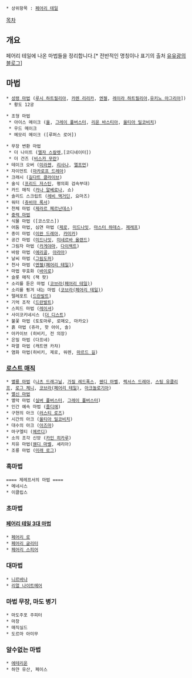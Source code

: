  * 상위항목 : [[페어리 테일(만화)|페어리 테일]]

[[목차]]

== 개요 ==
페어리 테일에 나온 마법들을 정리합니다.[* 전반적인 명칭이나 표기의 출처 [http://blog.naver.com/kilrok87/ 유유광의 블로그]]

== 마법 ==
 * [[성령 마법]] ([[루시 하트필리아]], [[카렌 리리카]], [[엔젤]], [[레이라 하트필리아]],[[유키노 아그리아]]])
  * 황도 12궁

 * 조형 마법
  * 아이스 메이크 ([[울]], [[그레이 풀버스터]], [[리온 바스티아]], [[울티아 밀코비치]])
  * 우드 메이크
  * 메모리 메이크 ([루퍼스 로어])

 * 무장 변환 마법
  * 더 나이트 ([[엘자 스칼렛]],[코디네이터])
  * 더 건즈 ([[비스카 무란]])
 * 테이크 오버 ([[미라젠]], [[리사나]], [[엘프먼]])
 * 자이언트 ([[마카로프 드레아]])
 * 크래시 ([[길다트 클라이브]])
 * 술식 ([[프리드 저스틴]], 평의회 검속부대)
 * 카드 매직 ([[카나 알베로나]], 쇼)
 * 솔리드 스크립트 ([[레비 맥거딘]], 요마즈)
 * 워터 ([[쥬비아 록서]])
 * 천체 마법 ([[제라르 페르난데스]])
 * [[중력 마법]]
 * 식물 마법 ([코스모스])
 * 어둠 마법, 심연 마법 ([[제로]], [[미드나잇]], [[마스터 하데스]], [[제레프]])
 * 종이 마법 ([[이완 드레아]], [[카미카]])
 * 공간 마법 ([[미드나잇]], [[미네르바 올랜드]])
 * 그림자 마법 ([[카게야마]], [[다이렉트]])
 * 바람 마법 ([[에리골]], [[아라아]])
 * 날씨 마법 ([[그림도퍼]])
 * 천사 마법 ([[엔젤(페어리 테일)]])
 * 마법 무효화 ([[바이로]])
 * 슬롯 매직 (잭 팟)
 * 소리를 듣은 마법 ([[코브라(페어리 테일)]])
 * 소리를 튕겨 내는 마법 ([[코브라(페어리 테일)]])
 * 텔레포트 ([[드란발트]])
 * 기억 조작 ([[드란발트]])
 * 스피드 마법 ([[레이셔]])
 * 사이코키네시스 ([[더 디스트]])
 * 불꽃 마법 (토토마루, 로매오, 마카오)
 * 흙 마법 (쥬라, 핫 아이, 솔)
 * 아카이브 (히비키, 전 의장)
 * 은밀 마법 (다프네)
 * 파열 마법 (캐트맨 카챠)
 * 염화 마법(히비키, 제로, 워렌, [[마르드 길]])

=== [[로스트 매직]] ===
 * [[멸룡 마법]] ([[나츠 드래그닐]], [[가질 레드폭스]], [[웬디 마벨]], [[렉서스 드레아]], [[스팅 유클리프]], [[로그 체니]], [[코브라(페어리 테일)]], [[아크놀로기아]])
 * [[멸신 마법]]
 * 멸악 마법 ([[실버(페어리 테일)|실버 풀버스터]], [[그레이 풀버스터]])
 * 인간 예속 마법 ([[졸디에]])
 * 구현의 아크 ([[러스티 로즈]])
 * 시간의 아크 ([[울티아 밀코비치]])
 * 대수의 아크 ([[아즈마]])
 * 마구엘티 ([[메르디]])
 * 소의 조각 신앙 ([[카인 히카루]])
 * 치유 마법([[웬디 마벨]], 셰리아)
 * 조룡 마법 ([[미래 로그]])


=== 흑마법 ===
 ==== 제레프서의 마법 ====
 * 메네시스
 * 이클립스


=== 초마법 ===
==== [[페어리 테일 3대 마법]] ====
 * [[페어리 로]]
 * [[페어리 글리터]]
 * [[페어리 스피어]]

=== 대마법 ===
 * [[니르바나]]
 * [[리얼 나이트메어]]
 


=== 마법 무장, 마도 병기 ===
 * 마도주포 주피터
 * 마창
 * 매직실드
 * 도르마 아미무


=== 알수없는 마법 ===

 * [[에테리온]]
 * 하얀 유산, 페이스
